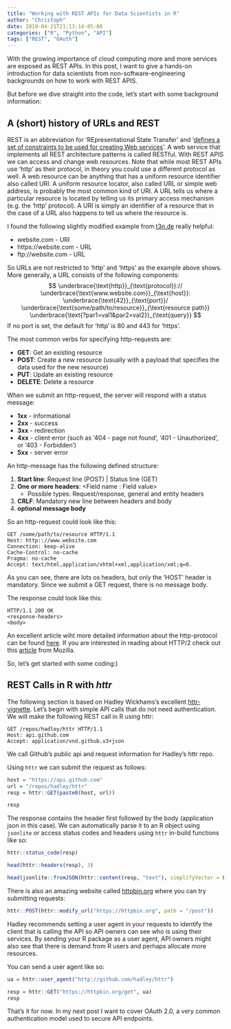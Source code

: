 ```yaml
---
title: "Working with REST APIs for Data Scientists in R"
author: "Christoph"
date: 2019-04-21T21:13:14-05:00
categories: ["R", "Python", "API"]
tags: ["REST", "OAuth"]
---
```



With the growing importance of cloud computing more and more services are 
exposed as REST APIs. In this post, I want to give a hands-on introduction for data 
scientists from non-software-engineering backgrounds on how to work with REST APIS.

But before we dive straight into the code, let's start with some background information:

## A (short) history of URLs and REST
REST is an abbreviation for 'REpresentational State Transfer' and '[defines a set of 
constraints to be used for creating Web services](https://en.wikipedia.org/wiki/Representational_state_transfer)'. 
A web service that implements all REST architecture patterns is called RESTful. With REST APIS we can 
access and change web resources. Note that while most REST APIs use 'http' as their protocol, in theory you could 
use a different protocol as well. A web resource can be anything that has a uniform resource 
identifier also called URI. A uniform resource locator, also called URL or simple web address, 
is probably the most common kind of URI. A URL tells us where a particular resource is located by telling us its 
primary access mechanism (e.g. the 'http' protocol).
A URI is simply an identifier of a resource that in the case of a URL also happens to tell us 
where the resource is.

I found the following slightly modified example from [t3n.de](https://t3n.de/news/url-uri-unterschiede-516483/) really helpful:

- website.com - URI
- https://website.com - URL
- ftp://website.com - URL

So URLs are not restricted to 'http' and 'https' as the example above shows. More generally, a URL consists of the following components:
$$
\underbrace{\text{http}}_{\text{protocol}}://
\underbrace{\text{www.website.com}}_{\text{host}}:
\underbrace{\text{42}}_{\text{port}}/
\underbrace{\text{some/path/to/resource}}_{\text{resource path}}
\underbrace{\text{?par1=val1&par2=val2}}_{\text{query}}
$$
If no port is set, the default for 'http' is 80 and 443 for 'https'.

The most common verbs for specifying http-requests are:

- **GET**: Get an existing resource
- **POST**: Create a new resource (usually with a payload that specifies the data used for the new resource)
- **PUT**: Update an existing resource
- **DELETE**: Delete a resource

When we submit an http-request, the server will respond with a status message:

- **1xx** - informational 
- **2xx** - success
- **3xx** - redirection
- **4xx** - client error (such as '404 - page not found', '401 - Unauthorized', or '403 - Forbidden')
- **5xx** - server error

An http-message has the following defined structure:

1. **Start line**: Request line (POST) | Status line (GET)
2. **One or more headers**: <Field name : Field value>
    - Possible types: Request/response, general and entity headers
3. **CRLF**: Mandatory new line between headers and body
4. **optional message body**

So an http-request could look like this:

```
GET /some/path/to/resource HTTP/1.1
Host: http:://www.website.com
Connection: keep-alive
Cache-Control: no-cache
Pragma: no-cache
Accept: text/html,application/xhtml+xml,application/xml;q=0.
```

As you can see, there are lots os headers, but only the 'HOST' header is mandatory. Since we submit a GET request, there 
is no message body. 

The response could look like this:

```
HTTP/1.1 200 OK
<response-headers>
<body>
```
An excellent article wiht more detailed information about the http-protocol can be found [here](https://code.tutsplus.com/tutorials/http-the-protocol-every-web-developer-must-know-part-1--net-31177). If you are interested in 
reading about HTTP/2 check out this [article](https://developer.mozilla.org/en-US/docs/Web/HTTP/Messages) from Mozilla.

So, let's get started with some coding:)

## REST Calls in R with *httr*

The following section is based on Hadley Wickhams's excellent [httr-vignette](https://cran.r-project.org/web/packages/httr/vignettes/API-packages.html). Let's begin with simple API calls that do not need authentication. We will make the following REST call in R using httr:

```
GET /repos/hadley/httr HTTP/1.1
Host: api.github.com
Accept: application/vnd.github.v3+json
```

We call Github's public api and request information for Hadley's httr repo.

Using `httr` we can submit the request as follows:
```r
host = "https://api.github.com"
url = "/repos/hadley/httr"
resp = httr::GET(paste0(host, url))

resp
```

The response contains the header first followed by the body (application json in this case). We can automatically parse it to an R object using `jsonlite` or access status codes and headers using `httr` in-build functions like so:
```r
httr::status_code(resp)

head(httr::headers(resp), 3)

head(jsonlite::fromJSON(httr::content(resp, "text"), simplifyVector = FALSE), 3)
```

There is also an amazing website called [httpbin.org](httpbin.org) where you can try submitting requests:
```r
httr::POST(httr::modify_url("https://httpbin.org", path = "/post"))
```

Hadley recommends setting a user agent in your requests to identify the client that is calling the API so API owners can see who is using their services. By sending your R package as a user agent, API owners might also see that there is demand from R users and perhaps allocate more resources.

You can send a user agent like so:
```r
ua = httr::user_agent("http://github.com/hadley/httr")

resp = httr::GET("https://httpbin.org/get", ua)
resp
```

That's it for now. In my next post I want to cover OAuth 2.0, a very common authentication model used to secure API endpoints.

